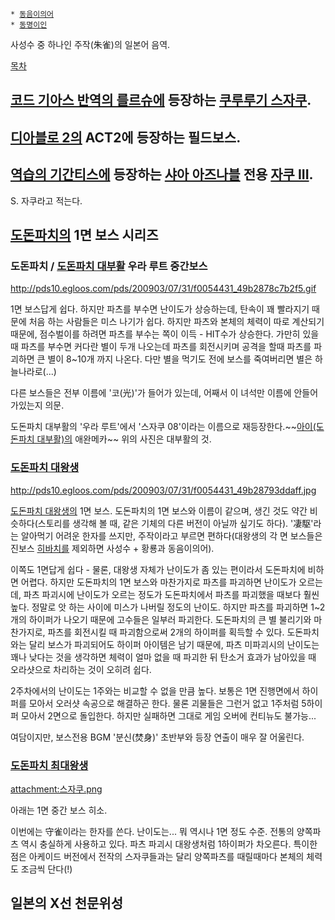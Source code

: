  * [[동음이의어]]
 * [[동명이인]]

사성수 중 하나인 주작(朱雀)의 일본어 음역.

[[목차]]

== [[코드 기아스 반역의 를르슈]]에 등장하는 [[쿠루루기 스자쿠]]. ==


== [[디아블로 2]]의 ACT2에 등장하는 필드보스. ==


== [[역습의 기간티스]]에 등장하는 [[샤아 아즈나블]] 전용 [[자쿠 III]]. ==
S. 자쿠라고 적는다.

== [[도돈파치]]의 1면 보스 시리즈 == 
=== 도돈파치 / [[도돈파치 대부활]] 우라 루트 중간보스 ===
http://pds10.egloos.com/pds/200903/07/31/f0054431_49b2878c7b2f5.gif

1면 보스답게 쉽다. 하지만 파츠를 부수면 난이도가 상승하는데, 탄속이 꽤 빨라지기 때문에 처음 하는 사람들은 미스 나기가 쉽다. 하지만 파츠와 본체의 체력이 따로 계산되기 때문에, 점수벌이를 하려면 파츠를 부수는 쪽이 이득 - HIT수가 상승한다.
가만히 있을때 파츠를 부수면 커다란 별이 두개 나오는데 파츠를 회전시키며 공격을 할때 파츠를 파괴하면 큰 별이 8~10개 까지 나온다. 다만 별을 먹기도 전에 보스를 죽여버리면 별은 하늘나라로(...)

다른 보스들은 전부 이름에 '코(光)'가 들어가 있는데, 어째서 이 녀석만 이름에 안들어가있는지 의문.

도돈파치 대부활의 '우라 루트'에서 '스자쿠 08'이라는 이름으로 재등장한다.~~[[아이(도돈파치 대부활)]]의 애완메카~~
위의 사진은 대부활의 것.

=== [[도돈파치 대왕생]] ===
http://pds10.egloos.com/pds/200903/07/31/f0054431_49b28793ddaff.jpg

[[도돈파치 대왕생]]의 1면 보스. 도돈파치의 1면 보스와 이름이 같으며, 생긴 것도 약간 비슷하다(스토리를 생각해 볼 때, 같은 기체의 다른 버전이 아닐까 싶기도 하다). '凄駆'라는 알아먹기 어려운 한자를 쓰지만, 주작이라고 부르면 편하다(대왕생의 각 면 보스들은 진보스 [[히바치]]를 제외하면 사성수 + 황룡과 동음이의어).

이쪽도 1면답게 쉽다 - 물론, 대왕생 자체가 난이도가 좀 있는 편이라서 도돈파치에 비하면 어렵다. 하지만 도돈파치의 1면 보스와 마찬가지로 파츠를 파괴하면 난이도가 오르는데, 파츠 파괴시에 난이도가 오르는 정도가 도돈파치에서 파츠를 파괴했을 때보다 훨씬 높다. 정말로 앗 하는 사이에 미스가 나버릴 정도의 난이도. 하지만 파츠를 파괴하면 1~2개의 하이퍼가 나오기 때문에 고수들은 일부러 파괴한다. 도돈파치의 큰 별 불리기와 마찬가지로, 파츠를 회전시킬 때 파괴함으로써 2개의 하이퍼를 획득할 수 있다.
도돈파치와는 달리 보스가 파괴되어도 하이퍼 아이템은 남기 때문에, 파츠 미파괴시의 난이도는 꽤나 낮다는 것을 생각하면 체력이 얼마 없을 때 파괴한 뒤 탄소거 효과가 남아있을 때 오라샷으로 차리하는 것이 오히려 쉽다.

2주차에서의 난이도는 1주와는 비교할 수 없을 만큼 높다. 보통은 1면 진행면에서 하이퍼를 모아서 오러샷 속공으로 해결하곤 한다. 물론 괴물들은 그런거 없고 1주처럼 5하이퍼 모아서 2면으로 돌입한다. 하지만 실패하면 그대로 게임 오버에 컨티뉴도 불가능...

여담이지만, 보스전용 BGM '분신(焚身)' 초반부와 등장 연출이 매우 잘 어울린다.

=== [[도돈파치 최대왕생]] ===
attachment:스자쿠.png 

아래는 1면 중간 보스 히소. 

이번에는 守雀이라는 한자를 쓴다.
난이도는... 뭐 역시나 1면 정도 수준. 전통의 양쪽파츠 역시 충실하게 사용하고 있다. 파츠 파괴시 대왕생처럼 1하이퍼가 차오른다. 특이한 점은 아케이드 버전에서 전작의 스자쿠들과는 달리 양쪽파츠를 때릴때마다 본체의 체력도 조금씩 단다(!)

== 일본의 X선 천문위성 ==
